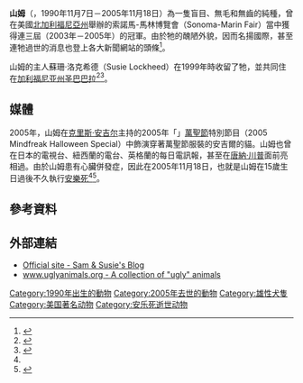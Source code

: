 {{Infobox animal
| name = 山姆<br>Sam
| image = 
| image_size = 
| caption = 
| birth_name = 
| othername = 
| species = [[犬|犬]]
| breed = {{le|中國冠毛犬|Chinese Crested Dog}}
| gender = 雄性
| birth_date = 1990年11月7日
| birth_place = 
| death_date = 2005年11月18日（15歲）
| death_place = 
| resting_place = 
| resting_place_coordinates = 
| nationality = 
| occupation = 
| employer = 
| role = 
| years_active = 
| known = 
| tricks = 
| awards = 
| title = 世界最醜陋的狗
| term = 2003年－2005年
| predecessor = 
| successor = 
| owner = 蘇珊·洛克希德（Susie Lockheed）
| parents = 
| children = 
| weight = 
| height = 
| appearance = 
| namedafter = 
| website =
}}

'''山姆'''（{{lang-en|'''Sam'''}}，1990年11月7日－2005年11月18日）為一隻盲目、無毛和無齒的純種{{le|中國冠毛犬|Chinese Crested Dog}}，曾在美國[[北加利福尼亞州|北加利福尼亞州]]舉辦的索諾馬-馬林博覽會（Sonoma-Marin Fair）當中獲得連三屆（2003年－2005年）{{le|世界最醜狗大賽|World's Ugliest Dog Contest}}的冠軍。由於牠的醜陋外貌，因而名揚國際，甚至連牠過世的消息也登上各大新聞網站的頭條<ref>{{cite web|url=http://news.sky.com/story/387144/sam-the-worlds-ugliest-dog-dies |title=Sam, The World's Ugliest Dog, Dies |author= |date=2005-11-23 |work= |publisher=Sky News |accessdate=2015-10-28 |deadurl=yes |archiveurl=https://web.archive.org/web/20151101010605/http://news.sky.com/story/387144/sam-the-worlds-ugliest-dog-dies |archivedate=2015-11-01 }}</ref>。

山姆的主人蘇珊·洛克希德（Susie Lockheed）在1999年時收留了牠，並共同住在[[加利福尼亚州|加利福尼亚州]][[圣巴巴拉_(加利福尼亚州)|圣巴巴拉]]<ref name="mercury">{{cite web |url=http://www.sundaymercury.net/news/midlands-news/2009/12/13/the-search-is-on-for-birmingham-s-ugliest-dog-66331-25378107/ |title=The search is on for Birmingham's ugliest dog |author= |date=2009-12-13 |last=Oliphant |first=William |publisher=Sunday Mercury |accessdate=2009-12-29 |archive-date=2011-10-04 |archive-url=https://web.archive.org/web/20111004211034/http://www.sundaymercury.net/news/midlands-news/2009/12/13/the-search-is-on-for-birmingham-s-ugliest-dog-66331-25378107/ |dead-url=no }}</ref><ref>{{cite web |title=Interview With Susie Lockheed, Owner of the World's Ugliest Dog |url=http://dogs.lovetoknow.com/wiki/Interview_With_Susie_Lockheed,_Owner_of_the_World's_Ugliest_Dog |author=Kelly Roper |date=2015 |accessdate=2017-03-25 |archive-date=2017-06-28 |archive-url=https://web.archive.org/web/20170628081512/http://dogs.lovetoknow.com/wiki/Interview_With_Susie_Lockheed,_Owner_of_the_World's_Ugliest_Dog |dead-url=no }}</ref>。

==媒體==
2005年，山姆在[[克里斯·安吉尔|克里斯·安吉尔]]主持的2005年「{{le|克里斯·安吉爾的街頭魔術|Criss Angel Mindfreak|街頭魔術}}」[[万圣夜|萬聖節]]特別節目（2005 Mindfreak Halloween Special）中飾演穿著萬聖節服裝的安吉爾的貓。山姆也曾在日本的電視台、紐西蘭的電台、英格蘭的每日電訊報，甚至在[[唐納·川普|唐納·川普]]面前亮相過。由於山姆患有心臟併發症，因此在2005年11月18日，也就是山姆在15歲生日過後不久執行[[安樂死|安樂死]]<ref name="mercury"/><ref>{{cite news |title=Heart fails hideous dog |author= |newspaper=Milwaukee Journal Sentinel |date=2005-11-23 |url=https://news.google.com/newspapers?id=beMjAAAAIBAJ&sjid=PkUEAAAAIBAJ&pg=6512,999390&dq=sam+chinese+crested+dog&hl=en |accessdate=2009-12-29 }}{{Dead link}}</ref>。

==參考資料==
{{Reflist}}

==外部連結 ==
* [http://samugliestdog.typepad.com/ Official site - Sam & Susie's Blog] {{Wayback|url=http://samugliestdog.typepad.com/ |date=20161117214745 }}
* [https://web.archive.org/web/20151214174157/http://www.uglyanimals.org/ www.uglyanimals.org - A collection of "ugly" animals]

{{DEFAULTSORT:Sam (Dog)}}
[[Category:1990年出生的動物|Category:1990年出生的動物]]
[[Category:2005年去世的動物|Category:2005年去世的動物]]
[[Category:雄性犬隻|Category:雄性犬隻]]
[[Category:美国著名动物|Category:美国著名动物]]
[[Category:安乐死逝世动物|Category:安乐死逝世动物]]